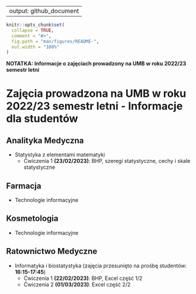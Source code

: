 

---
output: github_document
---

<!-- README.md is generated from README.Rmd. Please edit that file -->

```r
knitr::opts_chunk$set(
  collapse = TRUE,
  comment = "#>",
  fig.path = "man/figures/README-",
  out.width = "100%"
)
```

**NOTATKA: Informacje o zajęciach prowadzony na UMB w roku 2022/23 semestr letni**

# Zajęcia prowadzona na UMB w roku 2022/23 semestr letni - Informacje dla studentów

## Analityka Medyczna
- Statystyka z elementami matematyki
  - Ćwiczenia 1 **(23/02/2023)**: BHP, szeregi statystyczne, cechy i skale statystyczne

## Farmacja
- Technologie informacyjne

## Kosmetologia
- Technologie informacyjne

## Ratownictwo Medyczne
- Informatyka i biostatystyka (zajęcia przesunięto na prośbę studentów: **16:15-17:45**)
  - Ćwiczenia 1 **(22/02/2023)**: BHP, Excel część 1/2
  - Ćwiczenia 2 **(01/03/2023)**: Excel część 2/2
